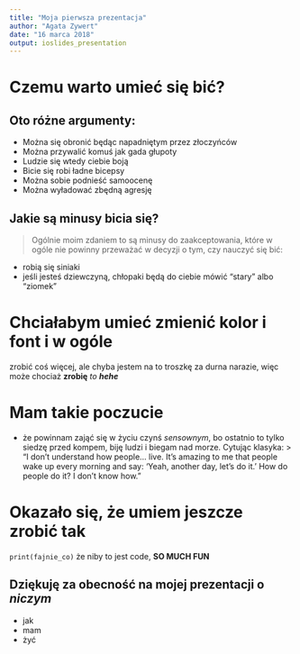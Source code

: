 ---
title: "Moja pierwsza prezentacja"
author: "Agata Zywert"
date: "16 marca 2018"
output: ioslides_presentation
---
# Czemu warto umieć się bić?

## Oto różne argumenty:

- Można się obronić będąc napadniętym przez złoczyńców
- Można przywalić komuś jak gada głupoty
- Ludzie się wtedy ciebie boją
- Bicie się robi ładne bicepsy
- Można sobie podnieść samoocenę
- Można wyładować zbędną agresję

## Jakie są minusy bicia się?
> Ogólnie moim zdaniem to są minusy do zaakceptowania, które w ogóle nie powinny przeważać w decyzji o tym, czy nauczyć się bić:

- robią się siniaki
- jeśli jesteś dziewczyną, chłopaki będą do ciebie mówić "stary" albo "ziomek"

# Chciałabym umieć zmienić kolor i font i w ogóle 
zrobić coś więcej, ale chyba jestem na to troszkę za durna narazie, więc może chociaż **zrobię** _to_ **_hehe_**

# Mam takie poczucie
- że powinnam zająć się w życiu czynś _sensownym_, bo ostatnio to tylko siedzę przed kompem, biję ludzi i biegam nad morze. Cytując klasyka:
> "I don’t understand how people… live. It’s amazing to me that people wake up every morning and say: ‘Yeah, another day, let’s do it.’ How do people do it? I don’t know how."

# Okazało się, że umiem jeszcze zrobić tak
`print(fajnie_co)`
że niby to jest code, **SO MUCH FUN**

## Dziękuję za obecność na mojej prezentacji o _niczym_

- jak
- mam
- żyć
